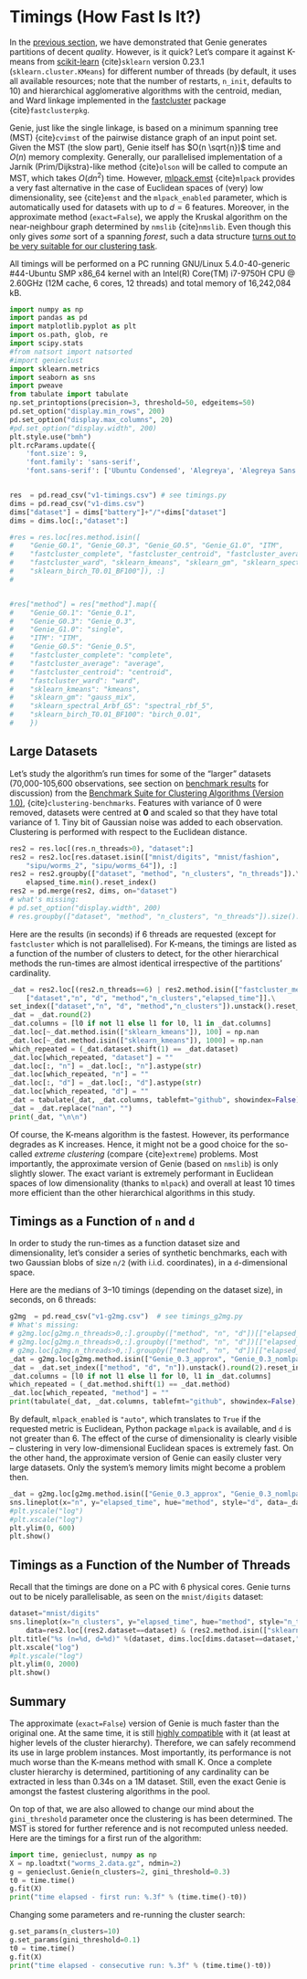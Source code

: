 # Timings (How Fast Is It?)

In the [previous section](benchmarks_ar), we have demonstrated
that Genie generates partitions of decent *quality*. However, is it quick?
Let's compare it against K-means from [scikit-learn](https://scikit-learn.org/)
{cite}`sklearn` version 0.23.1
(`sklearn.cluster.KMeans`) for different number of threads
(by default, it uses all available resources;
note that the number of restarts, `n_init`, defaults to 10)
and hierarchical agglomerative algorithms
with the centroid, median, and Ward linkage implemented in the
[fastcluster](http://www.danifold.net/fastcluster.html) package
{cite}`fastclusterpkg`.



Genie, just like the single linkage, is based on a minimum spanning tree (MST)
{cite}`cvimst` of the pairwise distance graph of an input point set.
Given the MST (the slow part), Genie itself has $O(n \sqrt{n})$ time
and $O(n)$ memory complexity.
Generally, our parallelised implementation of a Jarník (Prim/Dijkstra)-like
method {cite}`olson` will be called to compute an MST, which takes $O(d n^2)$ time.
However, [mlpack.emst](https://www.mlpack.org/) {cite}`mlpack` provides a very fast
alternative in the case of Euclidean spaces of (very) low dimensionality,
see {cite}`emst` and the `mlpack_enabled` parameter, which is automatically used
for datasets with up to $d=6$ features.
Moreover, in the approximate method (`exact=False`), we apply
the Kruskal algorithm on the near-neighbour graph determined
by `nmslib` {cite}`nmslib`. Even though this only gives *some* sort of a spanning *forest*,
such a data structure [turns out to be very suitable for our clustering task](benchmarks_approx).

All timings will be performed on a PC running GNU/Linux 5.4.0-40-generic #44-Ubuntu
SMP x86_64 kernel with an Intel(R) Core(TM) i7-9750H CPU @ 2.60GHz (12M cache, 6 cores, 12 threads)
and total memory of 16,242,084 kB.


```python
import numpy as np
import pandas as pd
import matplotlib.pyplot as plt
import os.path, glob, re
import scipy.stats
#from natsort import natsorted
#import genieclust
import sklearn.metrics
import seaborn as sns
import pweave
from tabulate import tabulate
np.set_printoptions(precision=3, threshold=50, edgeitems=50)
pd.set_option("display.min_rows", 200)
pd.set_option("display.max_columns", 20)
#pd.set_option("display.width", 200)
plt.style.use("bmh")
plt.rcParams.update({
    'font.size': 9,
    'font.family': 'sans-serif',
    'font.sans-serif': ['Ubuntu Condensed', 'Alegreya', 'Alegreya Sans']})


res  = pd.read_csv("v1-timings.csv") # see timings.py
dims = pd.read_csv("v1-dims.csv")
dims["dataset"] = dims["battery"]+"/"+dims["dataset"]
dims = dims.loc[:,"dataset":]

#res = res.loc[res.method.isin([
#    "Genie_G0.1", "Genie_G0.3", "Genie_G0.5", "Genie_G1.0", "ITM",
#    "fastcluster_complete", "fastcluster_centroid", "fastcluster_average",
#    "fastcluster_ward", "sklearn_kmeans", "sklearn_gm", "sklearn_spectral_Arbf_G5",
#    "sklearn_birch_T0.01_BF100"]), :]
#


#res["method"] = res["method"].map({
#    "Genie_G0.1": "Genie_0.1",
#    "Genie_G0.3": "Genie_0.3",
#    "Genie_G1.0": "single",
#    "ITM": "ITM",
#    "Genie_G0.5": "Genie_0.5",
#    "fastcluster_complete": "complete",
#    "fastcluster_average": "average",
#    "fastcluster_centroid": "centroid",
#    "fastcluster_ward": "ward",
#    "sklearn_kmeans": "kmeans",
#    "sklearn_gm": "gauss_mix",
#    "sklearn_spectral_Arbf_G5": "spectral_rbf_5",
#    "sklearn_birch_T0.01_BF100": "birch_0.01",
#    })
```




## Large Datasets


Let's study the algorithm's run times for some of the
"larger" datasets (70,000-105,600 observations,
see section on [benchmark results](benchmarks_ar) for discussion)
from the
[Benchmark Suite for Clustering Algorithms (Version 1.0)](https://clustering-benchmarks.gagolewski.com),
{cite}`clustering-benchmarks`.
Features with variance of 0 were removed,
datasets were centred at **0** and scaled so that they have total variance of 1.
Tiny bit of Gaussian noise was added to each observation.
Clustering is performed with respect to the Euclidean distance.



```python
res2 = res.loc[(res.n_threads>0), "dataset":]
res2 = res2.loc[res.dataset.isin(["mnist/digits", "mnist/fashion",
    "sipu/worms_2", "sipu/worms_64"]), :]
res2 = res2.groupby(["dataset", "method", "n_clusters", "n_threads"]).\
    elapsed_time.min().reset_index()
res2 = pd.merge(res2, dims, on="dataset")
# what's missing:
# pd.set_option("display.width", 200)
# res.groupby(["dataset", "method", "n_clusters", "n_threads"]).size().unstack([3,2])
```




Here are the results (in seconds) if 6 threads are requested
(except for `fastcluster` which is not parallelised).
For K-means, the timings are listed as a function of the number of clusters to detect,
for the other hierarchical methods the run-times are almost identical irrespective of the
partitions' cardinality.

```python
_dat = res2.loc[(res2.n_threads==6) | res2.method.isin(["fastcluster_median", "fastcluster_centroid", "fastcluster_ward"]), \
    ["dataset","n", "d", "method","n_clusters","elapsed_time"]].\
set_index(["dataset","n", "d", "method","n_clusters"]).unstack().reset_index()
_dat = _dat.round(2)
_dat.columns = [l0 if not l1 else l1 for l0, l1 in _dat.columns]
_dat.loc[~_dat.method.isin(["sklearn_kmeans"]), 100] = np.nan
_dat.loc[~_dat.method.isin(["sklearn_kmeans"]), 1000] = np.nan
which_repeated = (_dat.dataset.shift(1) == _dat.dataset)
_dat.loc[which_repeated, "dataset"] = ""
_dat.loc[:, "n"] = _dat.loc[:, "n"].astype(str)
_dat.loc[which_repeated, "n"] = ""
_dat.loc[:, "d"] = _dat.loc[:, "d"].astype(str)
_dat.loc[which_repeated, "d"] = ""
_dat = tabulate(_dat, _dat.columns, tablefmt="github", showindex=False)
_dat = _dat.replace("nan", "")
print(_dat, "\n\n")
```


Of course, the K-means algorithm is the fastest.
However, its performance degrades as K increases. Hence, it might not be
a good choice for the so-called *extreme clustering* (compare {cite}`extreme`)
problems. Most importantly, the approximate version of Genie (based on `nmslib`)
is only slightly slower.
The exact variant is extremely performant in Euclidean spaces of low dimensionality
(thanks to `mlpack`) and overall at least 10 times more efficient than the other
hierarchical algorithms in this study.





## Timings as a Function of `n` and `d`


In order to study the run-times as a function dataset size and dimensionality,
let's consider a series of synthetic benchmarks, each with two Gaussian blobs of size `n/2`
(with i.i.d. coordinates), in a `d`-dimensional space.

Here are the medians of 3–10 timings (depending on the dataset size), in seconds,
on 6 threads:

```python
g2mg  = pd.read_csv("v1-g2mg.csv")  # see timings_g2mg.py
# What's missing:
# g2mg.loc[g2mg.n_threads>0,:].groupby(["method", "n", "d"])[["elapsed_time"]].size().unstack(0)
# g2mg.loc[g2mg.n_threads>0,:].groupby(["method", "n", "d"])[["elapsed_time"]].agg(scipy.stats.variation).unstack(0)
# g2mg.loc[g2mg.n_threads>0,:].groupby(["method", "n", "d"])[["elapsed_time"]].median().unstack(0)
_dat = g2mg.loc[g2mg.method.isin(["Genie_0.3_approx", "Genie_0.3_nomlpack", "Genie_0.3_mlpack"]) & (g2mg.n.isin([10_000, 50_000, 100_000, 500_000, 1_000_000])),["method","n","d","elapsed_time"]].groupby(["method","n","d"]).median().reset_index()
_dat = _dat.set_index(["method", "d", "n"]).unstack().round(2).reset_index()
_dat.columns = [l0 if not l1 else l1 for l0, l1 in _dat.columns]
which_repeated = (_dat.method.shift(1) == _dat.method)
_dat.loc[which_repeated, "method"] = ""
print(tabulate(_dat, _dat.columns, tablefmt="github", showindex=False), "\n\n")
```


By default, `mlpack_enabled` is `"auto"`, which translates
to `True` if the requested metric is Euclidean,  Python package `mlpack` is available,
and `d` is not greater than 6.
The effect of the curse of dimensionality is clearly visible -- clustering
in very low-dimensional Euclidean spaces is extremely fast.
On the other hand, the approximate version of Genie can easily cluster
very large datasets. Only the system's memory limits might become a problem then.


```python
_dat = g2mg.loc[g2mg.method.isin(["Genie_0.3_approx", "Genie_0.3_nomlpack", "Genie_0.3_mlpack"])&(g2mg.d>10),["method","n","d","elapsed_time"]].groupby(["method","n","d"]).median().reset_index()
sns.lineplot(x="n", y="elapsed_time", hue="method", style="d", data=_dat, markers=True)
#plt.yscale("log")
#plt.xscale("log")
plt.ylim(0, 600)
plt.show()
```




## Timings as a Function of the Number of Threads

Recall that the timings are done on a PC with 6 physical cores.
Genie turns out to be nicely parallelisable, as seen on the `mnist/digits` dataset:


```python
dataset="mnist/digits"
sns.lineplot(x="n_clusters", y="elapsed_time", hue="method", style="n_threads",
    data=res2.loc[(res2.dataset==dataset) & (res2.method.isin(["sklearn_kmeans", "Genie_0.3", "Genie_0.3_approx"])),:], markers=True)
plt.title("%s (n=%d, d=%d)" %(dataset, dims.loc[dims.dataset==dataset,"n"], dims.loc[dims.dataset==dataset,"d"]))
plt.xscale("log")
#plt.yscale("log")
plt.ylim(0, 2000)
plt.show()
```






## Summary

The approximate (`exact=False`) version of Genie is much faster
than the original one. At the same time, it is still
[highly compatible](benchmarks_approx) with it
(at least at higher levels of the cluster hierarchy). Therefore, we
can safely recommend its use in large problem instances.
Most importantly, its performance is not much worse than the K-means method
with small K. Once a complete cluster hierarchy is determined,
partitioning of any cardinality can be extracted in less than 0.34s on a 1M dataset.
Still, even the exact Genie is amongst the fastest clustering algorithms in the pool.

On top of that, we are also allowed to change our mind about the `gini_threshold`
parameter once the clustering is has been determined. The MST is stored for further
reference and is not recomputed unless needed. Here are the timings for
a first run of the algorithm:

```python
import time, genieclust, numpy as np
X = np.loadtxt("worms_2.data.gz", ndmin=2)
g = genieclust.Genie(n_clusters=2, gini_threshold=0.3)
t0 = time.time()
g.fit(X)
print("time elapsed - first run: %.3f" % (time.time()-t0))
```


Changing some parameters and re-running the cluster search:

```python
g.set_params(n_clusters=10)
g.set_params(gini_threshold=0.1)
t0 = time.time()
g.fit(X)
print("time elapsed - consecutive run: %.3f" % (time.time()-t0))
```
